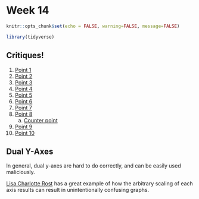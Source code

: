 # Week 14

```r
knitr::opts_chunk$set(echo = FALSE, warning=FALSE, message=FALSE)
```
```r
library(tidyverse)
```

## Critiques!

1.  [Point 1](https://eagereyes.org/blog/2008/linear-vs-quadratic-change)
2.  [Point 2](https://twitter.com/ObamaWhiteHouse/status/677189256834609152)
3.  [Point 3](http://onlinestatbook.com/2/graphing_distributions/graphing_distributionsSA.html)
4.  [Point 4](https://www.uv.uio.no/cemo/english/studies/news/really-bad-data-graphics-competition.html)
5.  [Point 5](https://badvisualisations.tumblr.com/image/187107071331)
6.  [Point 6](https://badvisualisations.tumblr.com/image/186899740601)
7.  [Point 7](https://www.cnbc.com/2019/06/12/tesla-looks-like-netflix-did-in-2011and-it-may-see-a-similar-recovery.html)
8.  [Point 8](https://twitter.com/rsimmon/status/923344256713965568/photo/1)
    a) [Counter point](https://twitter.com/rsimmon/status/923344256713965568/photo/2)
9.  [Point 9](https://i.redd.it/5lcfql006xv31.png)
10. [Point 10](https://i.redd.it/8ygd8oczmm301.jpg)


## Dual Y-Axes
In general, dual y-axes are hard to do correctly, and can be easily used maliciously.

[Lisa Charlotte Rost](https://blog.datawrapper.de/dualaxis/) has a great example of how the arbitrary scaling of each axis results can result in unintentionally confusing graphs.